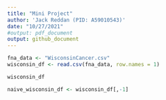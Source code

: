 ```yaml
---
title: "Mini Project"
author: 'Jack Reddan (PID: A59010543)'
date: "10/27/2021"
#output: pdf_document
output: github_document
---
```


```r
fna_data <- "WisconsinCancer.csv"
wisconsin_df <- read.csv(fna_data, row.names = 1)
```

```r
wisconsin_df
```

```r
naive_wisconsin_df <- wisconsin_df[,-1]
```


